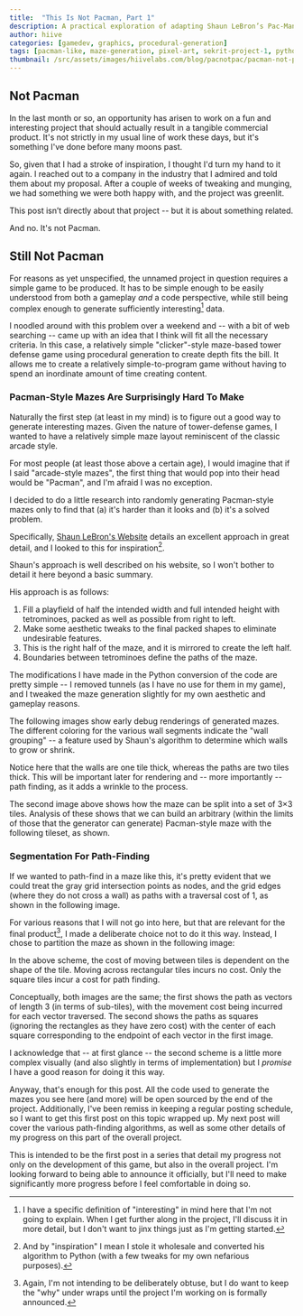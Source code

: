 ```yaml
---
title:  "This Is Not Pacman, Part 1"
description: A practical exploration of adapting Shaun LeBron’s Pac-Man maze generation algorithm for a lightweight tower defense game. The post outlines the process of implementing LeBron’s tetromino-based maze generation approach in Python, with adjustments made to suit specific gameplay and aesthetic requirements. It discusses the challenges of generating symmetrical, pathable mazes and introduces a segmentation strategy for pathfinding that balances visual clarity with algorithmic efficiency. This entry marks the beginning of a series documenting the development of a maze-centric game designed to support a broader, yet-to-be-announced project.
author: hiive
categories: [gamedev, graphics, procedural-generation]
tags: [pacman-like, maze-generation, pixel-art, sekrit-project-1, python]
thumbnail: /src/assets/images/hiivelabs.com/blog/pacnotpac/pacman-not-pacman-2.png
---
```

## Not Pacman

In the last month or so, an opportunity has arisen to work on a fun and interesting project that should actually result
in a tangible commercial product. It's not strictly in my usual line of work these days, but it's something I've done
before many moons past.

So, given that I had a stroke of inspiration, I thought I'd turn my hand to it again. I reached
out to a company in the industry that I admired and told them about my proposal. After a couple of weeks of tweaking and
munging, we had something we were both happy with, and the project was greenlit.

This post isn’t directly about that project -- but it is about something related.

And no. It's not Pacman.

## Still Not Pacman
For reasons as yet unspecified, the unnamed project in question requires a simple game to be produced. It has to be
simple enough to be easily understood from both a gameplay *and* a code perspective, while still being complex enough
to generate sufficiently interesting[^1] data.

[^1]: I have a specific definition of "interesting" in mind here that I'm not going to explain.
When I get further along in the project, I'll discuss it in more detail, but I don't want to jinx things just as I'm
getting started.

I noodled around with this problem over a weekend and -- with a bit of web searching -- came up with an idea
that I think will fit all the necessary criteria. In this case, a relatively simple "clicker"-style maze-based tower
defense game using procedural generation to create depth fits the bill.
It allows me to create a relatively simple-to-program game without having to spend an inordinate amount of time creating
content.

### Pacman-Style Mazes Are Surprisingly Hard To Make
Naturally the first step (at least in my mind) is to figure out a good way to generate interesting mazes. Given the
nature of tower-defense games, I wanted to have a relatively simple maze layout reminiscent of the classic arcade style.

For most people (at least those above a certain age), I would imagine that if I said "arcade-style mazes", the first
thing that would pop into their head would be "Pacman", and I'm afraid I was no exception.

I decided to do a little research into randomly generating Pacman-style mazes only to find that (a) it's harder than it
looks and (b) it's a solved problem.

Specifically, [Shaun LeBron's Website](https://shaunlebron.github.io/pacman-mazegen/) details an excellent
approach in great detail, and I looked to this for inspiration[^2].

[^2]:And by "inspiration" I mean I stole it wholesale and converted his algorithm to Python (with a few tweaks for my
own nefarious purposes).

Shaun's approach is well described on his website, so I won't bother to detail it here beyond a basic summary.

His approach is as follows:

1. Fill a playfield of half the intended width and full intended height with tetrominoes, packed as well as possible
from right to left.
2. Make some aesthetic tweaks to the final packed shapes to eliminate undesirable features.
3. This is the right half of the maze, and it is mirrored to create the left half.
4. Boundaries between tetrominoes define the paths of the maze.

The modifications I have made in the Python conversion of the code are pretty simple -- I removed tunnels (as I have no
use for them in my game), and I tweaked the maze generation slightly for my own aesthetic and gameplay reasons.

The following images show early debug renderings of generated mazes. The different coloring for the various wall
segments indicate the "wall grouping" -- a feature used by Shaun's algorithm to determine which walls to grow or shrink.

<LightboxGallery caption="Pacman Maze Debug Views">
    <GalleryImage src="/src/assets/images/hiivelabs.com/blog/pacnotpac/debug-maze-1.png"
                   alt="Pacman-Style Maze - Debug View"
                  caption="Tetromino edges are eroded to form paths."
    />
    <GalleryImage src="/src/assets/images/hiivelabs.com/blog/pacnotpac/debug-maze-2.jpg"
                  alt="Pacman-Style Maze - Debug View"
                  caption="Each maze tile is made up of a 3×3 set of sub-tiles."
    />
</LightboxGallery>

Notice here that the walls are one tile thick, whereas the paths are two tiles thick. This will be important later for
rendering and -- more importantly -- path finding, as it adds a wrinkle to the process.

The second image above shows how the maze can be split into a set of 3×3 tiles. Analysis of these shows that we can
build an arbitrary (within the limits of those that the generator can generate) Pacman-style maze with the following
tileset, as shown.

<LightboxGallery caption="Pacman Maze Vectorized Rendering">
    <GalleryImage src="/src/assets/images/hiivelabs.com/blog/pacnotpac/maze-parts.png"
                  alt="Pacman-style maze tileset."
                  caption="Any generator-produced Pacman-style maze can be built with these 16 tiles."
    />
    <GalleryImage src="/src/assets/images/hiivelabs.com/blog/pacnotpac/vector-maze-render-1.png"
                   alt="Pacman-style maze, rendered in vector-based tiles."
                   caption="An example Pacman-style maze, rendered in vector-based tiles."
    />
</LightboxGallery>

### Segmentation For Path-Finding

If we wanted to path-find in a maze like this, it's pretty evident that we could treat the gray grid intersection points
as nodes, and the grid edges (where they do not cross a wall) as paths with a traversal cost of 1, as shown in the
following image.

<LightboxImage src="/src/assets/images/hiivelabs.com/blog/pacnotpac/vector-maze-render-2.png"
               alt="Pacman-style maze, rendered in vector-based tiles."
               caption="An example Pacman-style maze, rendered in vector-based tiles, showing pathways in gray."
/>

For various reasons that I will not go into here, but that are relevant for the final product[^3], I made a deliberate
choice not to do it this way. Instead, I chose to partition the maze as shown in the following image:

[^3]: Again, I'm not intending to be deliberately obtuse, but I do want to keep the "why" under wraps until the project
I'm working on is formally announced.

<LightboxImage src="/src/assets/images/hiivelabs.com/blog/pacnotpac/vector-maze-render-3.png"
               alt="Pacman-style maze, rendered in vector-based tiles."
               caption="An example Pacman-style maze, rendered in vector-based tiles,
                        showing traversable tiles in gray outline."
/>

In the above scheme, the cost of moving between tiles is dependent on the shape of the tile.
Moving across rectangular tiles incurs no cost. Only the square tiles incur a cost for path finding.

Conceptually, both images are the same; the first shows the path as vectors of length 3 (in terms of sub-tiles), with
the movement cost being incurred for each vector traversed. The second shows the paths as squares (ignoring the rectangles
as they have zero cost) with the center of each square corresponding to the endpoint of each vector in the first image.

I acknowledge that -- at first glance -- the second scheme is a little more complex visually (and also slightly in terms
of implementation) but I *promise* I have a good reason for doing it this way.

Anyway, that's enough for this post. All the code used to generate the mazes you see here (and more) will be open
sourced by the end of the project. Additionally, I've been remiss in keeping a regular posting schedule, so I want to
get this first post on this topic wrapped up. My next post will cover the various path-finding algorithms, as well as
some other details of my progress on this part of the overall project.

This is intended to be the first post in a series that detail my progress not only on the development of this game, but
also in the overall project. I'm looking forward to being able to announce it officially, but I'll need to make significantly
more progress before I feel comfortable in doing so.


